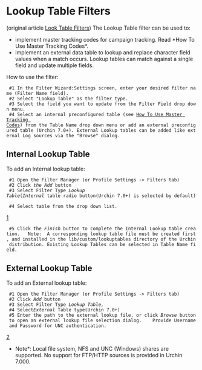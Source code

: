 = Lookup Table Filters =
 
(original article [https://secure.urchin.com/helpwiki/en/Lookup_Table_Filters Look Table Filters])   
The Lookup Table filter can be used to: 
    
* implement master tracking codes for campaign tracking. Read *How To Use Master Tracking Codes*.
* implement an external data table to lookup and replace character field values when a match occurs. Lookup tables can match against a single field and update multiple fields.
    
How to use the filter: 
    
  #1 In the Filter Wizard:Settings screen, enter your desired filter name (Filter Name field).
  #2 Select "Lookup Table" as the filter type.
  #3 Select the field you want to update from the Filter Field drop down menu.
  #4 Select an internal preconfigured table (see [[How To Use Master Tracking Codes]]) from the Table Name drop down menu or add an external preconfigured table (Urchin 7.0+). External Lookup tables can be added like external Log sources via the "Browse" dialog. 

==Internal Lookup Table==

To add an Internal lookup table:
  #1 Open the Filter Manager (or Profile Settings -> Filters tab)
  #2 Click ''the Add'' button
  #3 Select Filter Type ''Lookup Table ''(''Internal'' table radio button(Urchin 7.0+) is selected by default) 
  #4 Select table from the drop down list. 

[http://urchin-web-analytics-software.googlecode.com/svn/trunk/Lookup_int_create.PNG]
   
  #5 Click the ''Finish'' button to complete the Internal Lookup table creation.   Note:  A corresponding lookup table file must be created first, and installed in the lib/custom/lookuptables directory of the Urchin distribution. Existing Lookup Tables can be selected in Table Name field.  

==External Lookup Table==   

To add an External lookup table:
  #1 Open the Filter Manager (or Profile Settings -> Filters tab)
  #2 Click ''Add'' button 
  #3 Select Filter Type ''Lookup Table, ''
  #4 Select'' External'' Table type(Urchin 7.0+) 
  #5 Enter the path to the external lookup file, or click ''Browse'' button to open an external lookup file selection dialog.    Provide Username and Password for UNC authentication.      

[http://urchin-web-analytics-software.googlecode.com/svn/trunk/Lookup_ext_create.PNG]

*Note*: Local file system, NFS and UNC (Windows) shares are supported. No support for FTP/HTTP sources is provided in Urchin 7.000.            